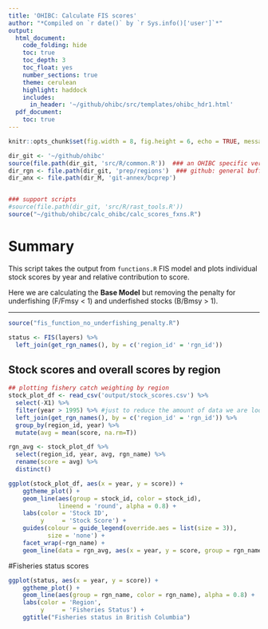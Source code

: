 ```yaml
---
title: 'OHIBC: Calculate FIS scores'
author: "*Compiled on `r date()` by `r Sys.info()['user']`*"
output: 
  html_document:
    code_folding: hide
    toc: true
    toc_depth: 3
    toc_float: yes
    number_sections: true
    theme: cerulean
    highlight: haddock
    includes: 
      in_header: '~/github/ohibc/src/templates/ohibc_hdr1.html'
  pdf_document:
    toc: true
---
```


``` r

knitr::opts_chunk$set(fig.width = 8, fig.height = 6, echo = TRUE, message = FALSE, warning = FALSE)

dir_git <- '~/github/ohibc'
source(file.path(dir_git, 'src/R/common.R'))  ### an OHIBC specific version of common.R
dir_rgn <- file.path(dir_git, 'prep/regions')  ### github: general buffer region shapefiles
dir_anx <- file.path(dir_M, 'git-annex/bcprep')


### support scripts
#source(file.path(dir_git, 'src/R/rast_tools.R')) 
source("~/github/ohibc/calc_ohibc/calc_scores_fxns.R")

```

# Summary

This script takes the output from `functions.R` FIS model and plots individual stock scores by year and relative contribution to score.

Here we are calculating the **Base Model** but removing the penalty for underfishing (F/Fmsy < 1) and underfished stocks (B/Bmsy > 1).

------

```r

source("fis_function_no_underfishing_penalty.R")

status <- FIS(layers) %>%
  left_join(get_rgn_names(), by = c('region_id' = 'rgn_id'))

```


## Stock scores and overall scores by region

``` r

## plotting fishery catch weighting by region
stock_plot_df <- read_csv('output/stock_scores.csv') %>%
  select(-X1) %>%
  filter(year > 1995) %>% #just to reduce the amount of data we are looking at
  left_join(get_rgn_names(), by = c('region_id' = 'rgn_id')) %>%
  group_by(region_id, year) %>%
  mutate(avg = mean(score, na.rm=T))

```

``` r

rgn_avg <- stock_plot_df %>%
  select(region_id, year, avg, rgn_name) %>%
  rename(score = avg) %>%
  distinct()

ggplot(stock_plot_df, aes(x = year, y = score)) +
    ggtheme_plot() +
    geom_line(aes(group = stock_id, color = stock_id),
              lineend = 'round', alpha = 0.8) +
    labs(color = 'Stock ID',
         y     = 'Stock Score') +
    guides(colour = guide_legend(override.aes = list(size = 3)),
           size = 'none') +
    facet_wrap(~rgn_name) +
    geom_line(data = rgn_avg, aes(x = year, y = score, group = rgn_name), color = "black", lwd = 1)

```

#Fisheries status scores

``` r

ggplot(status, aes(x = year, y = score)) +
    ggtheme_plot() +
    geom_line(aes(group = rgn_name, color = rgn_name), alpha = 0.8) +
    labs(color = 'Region',
         y     = 'Fisheries Status') +
    ggtitle("Fisheries status in British Columbia")

```
